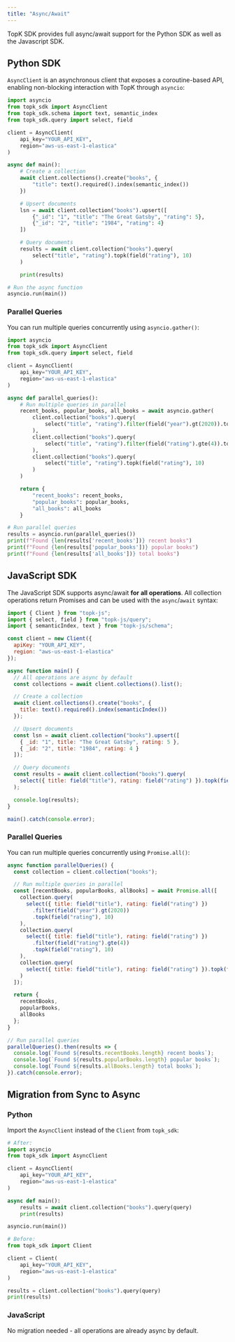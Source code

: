 ```yaml
---
title: "Async/Await"
---
```


TopK SDK provides full async/await support for the Python SDK as well as the Javascript SDK.

## Python SDK

`AsyncClient` is an asynchronous client that exposes a coroutine-based API, enabling non-blocking interaction with TopK through `asyncio`:

```python
import asyncio
from topk_sdk import AsyncClient
from topk_sdk.schema import text, semantic_index
from topk_sdk.query import select, field

client = AsyncClient(
    api_key="YOUR_API_KEY",
    region="aws-us-east-1-elastica"
)

async def main():
    # Create a collection
    await client.collections().create("books", {
        "title": text().required().index(semantic_index())
    })

    # Upsert documents
    lsn = await client.collection("books").upsert([
        {"_id": "1", "title": "The Great Gatsby", "rating": 5},
        {"_id": "2", "title": "1984", "rating": 4}
    ])

    # Query documents
    results = await client.collection("books").query(
        select("title", "rating").topk(field("rating"), 10)
    )

    print(results)

# Run the async function
asyncio.run(main())
```

### Parallel Queries

You can run multiple queries concurrently using `asyncio.gather()`:

```python
import asyncio
from topk_sdk import AsyncClient
from topk_sdk.query import select, field

client = AsyncClient(
    api_key="YOUR_API_KEY",
    region="aws-us-east-1-elastica"
)

async def parallel_queries():
    # Run multiple queries in parallel
    recent_books, popular_books, all_books = await asyncio.gather(
        client.collection("books").query(
            select("title", "rating").filter(field("year").gt(2020)).topk(field("rating"), 10)
        ),
        client.collection("books").query(
            select("title", "rating").filter(field("rating").gte(4)).topk(field("rating"), 10)
        ),
        client.collection("books").query(
            select("title", "rating").topk(field("rating"), 10)
        )
    )

    return {
        "recent_books": recent_books,
        "popular_books": popular_books,
        "all_books": all_books
    }

# Run parallel queries
results = asyncio.run(parallel_queries())
print(f"Found {len(results['recent_books'])} recent books")
print(f"Found {len(results['popular_books'])} popular books")
print(f"Found {len(results['all_books'])} total books")
```

## JavaScript SDK

The JavaScript SDK supports async/await **for all operations**. All collection operations return Promises and can be used with the `async`/`await` syntax:

```javascript
import { Client } from "topk-js";
import { select, field } from "topk-js/query";
import { semanticIndex, text } from "topk-js/schema";

const client = new Client({
  apiKey: "YOUR_API_KEY",
  region: "aws-us-east-1-elastica"
});

async function main() {
  // All operations are async by default
  const collections = await client.collections().list();

  // Create a collection
  await client.collections().create("books", {
    title: text().required().index(semanticIndex())
  });

  // Upsert documents
  const lsn = await client.collection("books").upsert([
    { _id: "1", title: "The Great Gatsby", rating: 5 },
    { _id: "2", title: "1984", rating: 4 }
  ]);

  // Query documents
  const results = await client.collection("books").query(
    select({ title: field("title"), rating: field("rating") }).topk(field("rating"), 10)
  );

  console.log(results);
}

main().catch(console.error);
```

### Parallel Queries

You can run multiple queries concurrently using `Promise.all()`:

```javascript
async function parallelQueries() {
  const collection = client.collection("books");

  // Run multiple queries in parallel
  const [recentBooks, popularBooks, allBooks] = await Promise.all([
    collection.query(
      select({ title: field("title"), rating: field("rating") })
        .filter(field("year").gt(2020))
        .topk(field("rating"), 10)
    ),
    collection.query(
      select({ title: field("title"), rating: field("rating") })
        .filter(field("rating").gte(4))
        .topk(field("rating"), 10)
    ),
    collection.query(
      select({ title: field("title"), rating: field("rating") }).topk(field("rating"), 10)
    )
  ]);

  return {
    recentBooks,
    popularBooks,
    allBooks
  };
}

// Run parallel queries
parallelQueries().then(results => {
  console.log(`Found ${results.recentBooks.length} recent books`);
  console.log(`Found ${results.popularBooks.length} popular books`);
  console.log(`Found ${results.allBooks.length} total books`);
}).catch(console.error);
```

## Migration from Sync to Async

### Python

Import the `AsyncClient` instead of the `Client` from `topk_sdk`:

```python
# After:
import asyncio
from topk_sdk import AsyncClient

client = AsyncClient(
    api_key="YOUR_API_KEY",
    region="aws-us-east-1-elastica"
)

async def main():
    results = await client.collection("books").query(query)
    print(results)

asyncio.run(main())
```

```python
# Before:
from topk_sdk import Client

client = Client(
    api_key="YOUR_API_KEY",
    region="aws-us-east-1-elastica"
)

results = client.collection("books").query(query)
print(results)
```

### JavaScript
No migration needed - all operations are already async by default.
